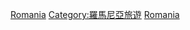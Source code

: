 {{Commonscat|World Heritage Sites in Romania}}

[[Category:欧洲和北美地区世界遗产|Romania]]
[[Category:羅馬尼亞旅遊|Category:羅馬尼亞旅遊]]
[[Category:各國世界遺產|Romania]]